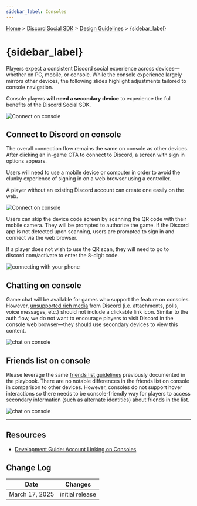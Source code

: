 ```yaml
---
sidebar_label: Consoles
---
```



[Home](/docs/intro) > [Discord Social SDK](/docs/discord-social-sdk/overview) > [Design Guidelines](/docs/discord-social-sdk/design-guidelines) > {sidebar_label}

# {sidebar_label}

<ConsoleAccess />

Players expect a consistent Discord social experience across devices—whether on PC, mobile, or console. While the console experience largely mirrors other devices, the following slides highlight adjustments tailored to console navigation. 

Console players **will need a secondary device** to experience the full benefits of the Discord Social SDK.

![Connect on console](images/social-sdk/design-guidelines/Consoles-02.webp)

## Connect to Discord on console 

The overall connection flow remains the same on console as other devices. After clicking an in-game CTA to connect to Discord, a screen with sign in options appears. 

Users will need to use a mobile device or computer in order to avoid the clunky experience of signing in on a web browser using a controller.

A player without an existing Discord account can create one easily on the web.

![Connect on console](images/social-sdk/design-guidelines/Consoles-03.webp)

Users can skip the device code screen by scanning the QR code with their mobile camera. They will be prompted to authorize the game. If the Discord app is not detected upon scanning, users are prompted to sign in and connect via the web browser. 

If a player does not wish to use the QR scan, they will need to go to discord.com/activate to enter the 8-digit code. 

![connecting with your phone](images/social-sdk/design-guidelines/Consoles-04.webp)

## Chatting on console 
Game chat will be available for games who support the feature on consoles. However, <u>unsupported rich media</u> from Discord (i.e. attachments, polls, voice messages, etc.) should not include a clickable link icon. Similar to the auth flow, we do not want to encourage players to visit Discord in the console web browser—they should use secondary devices to view this content. 

![chat on console](images/social-sdk/design-guidelines/Consoles-05.webp)


## Friends list on console

Please leverage the same [friends list guidelines](/docs/discord-social-sdk/design-guidelines/unified-friends-list) previously documented in the playbook. There are no notable differences in the friends list on console in comparison to other devices. However, consoles do not support hover interactions so there needs to be console-friendly way for players to access secondary information (such as alternate identities) about friends in the list. 

![chat on console](images/social-sdk/design-guidelines/Consoles-06.webp)

---

## Resources 

- [Development Guide: Account Linking on Consoles](/docs/discord-social-sdk/development-guides/account-linking-on-consoles)

## Change Log

| Date           | Changes         |
|----------------|-----------------|
| March 17, 2025 | initial release |
